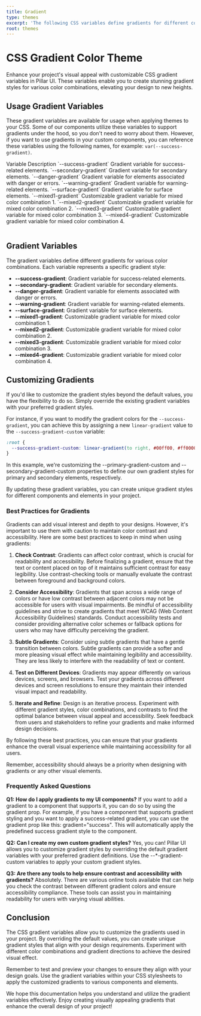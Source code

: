 ```yaml
---
title: Gradient
type: themes
excerpt: 'The following CSS variables define gradients for different color combinations. These variables allow you to customize the gradients used in your project. If you prefer different gradient styles, you can override these values according to your needs.'
root: themes
---
```


# CSS Gradient Color Theme

Enhance your project's visual appeal with customizable CSS gradient variables in Pillar UI. These variables enable you to create stunning gradient styles for various color combinations, elevating your design to new heights.

## Usage Gradient Variables

These gradient variables are available for usage when applying themes to your CSS. Some of our components utilize these variables to support gradients under the hood, so you don't need to worry about them. However, if you want to use gradients in your custom components, you can reference these variables using the following names, for example: `var(--success-gradient)`.

<Table>
  <Table.Row type="head">
    <Table.Column as="th">Variable</Table.Column>
    <Table.Column as="th">Description</Table.Column>
  </Table.Row>
  <Table.Row>
    <Table.Column>`--success-gradient`</Table.Column>
    <Table.Column>Gradient variable for success-related elements.</Table.Column>
  </Table.Row>
  <Table.Row>
    <Table.Column>`--secondary-gradient`</Table.Column>
    <Table.Column>Gradient variable for secondary elements.</Table.Column>
  </Table.Row>
  <Table.Row>
    <Table.Column>`--danger-gradient`</Table.Column>
    <Table.Column>Gradient variable for elements associated with danger or errors.</Table.Column>
  </Table.Row>
  <Table.Row>
    <Table.Column>`--warning-gradient`</Table.Column>
    <Table.Column>Gradient variable for warning-related elements.</Table.Column>
  </Table.Row>
  <Table.Row>
    <Table.Column>`--surface-gradient`</Table.Column>
    <Table.Column>Gradient variable for surface elements.</Table.Column>
  </Table.Row>
  <Table.Row>
    <Table.Column>`--mixed1-gradient`</Table.Column>
    <Table.Column>Customizable gradient variable for mixed color combination 1.</Table.Column>
  </Table.Row>
  <Table.Row>
    <Table.Column>`--mixed2-gradient`</Table.Column>
    <Table.Column>Customizable gradient variable for mixed color combination 2.</Table.Column>
  </Table.Row>
  <Table.Row>
    <Table.Column>`--mixed3-gradient`</Table.Column>
    <Table.Column>Customizable gradient variable for mixed color combination 3.</Table.Column>
  </Table.Row>
  <Table.Row>
    <Table.Column>`--mixed4-gradient`</Table.Column>
    <Table.Column>Customizable gradient variable for mixed color combination 4.</Table.Column>
  </Table.Row>
</Table>

## Gradient Variables

The gradient variables define different gradients for various color combinations. Each variable represents a specific gradient style:

- **--success-gradient**: Gradient variable for success-related elements.
- **--secondary-gradient**: Gradient variable for secondary elements.
- **--danger-gradient**: Gradient variable for elements associated with danger or errors.
- **--warning-gradient**: Gradient variable for warning-related elements.
- **--surface-gradient**: Gradient variable for surface elements.
- **--mixed1-gradient**: Customizable gradient variable for mixed color combination 1.
- **--mixed2-gradient**: Customizable gradient variable for mixed color combination 2.
- **--mixed3-gradient**: Customizable gradient variable for mixed color combination 3.
- **--mixed4-gradient**: Customizable gradient variable for mixed color combination 4.

## Customizing Gradients

If you'd like to customize the gradient styles beyond the default values, you have the flexibility to do so. Simply override the existing gradient variables with your preferred gradient styles.

For instance, if you want to modify the gradient colors for the `--success-gradient`, you can achieve this by assigning a new `linear-gradient` value to the `--success-gradient-custom` variable:

```css showLineNumbers title="themes.css"
:root {
  --success-gradient-custom: linear-gradient(to right, #00ff00, #ff0000);
}
```

In this example, we're customizing the --primary-gradient-custom and --secondary-gradient-custom properties to define our own gradient styles for primary and secondary elements, respectively.

By updating these gradient variables, you can create unique gradient styles for different components and elements in your project.

### Best Practices for Gradients

Gradients can add visual interest and depth to your designs. However, it's important to use them with caution to maintain color contrast and accessibility. Here are some best practices to keep in mind when using gradients:

1. **Check Contrast**: Gradients can affect color contrast, which is crucial for readability and accessibility. Before finalizing a gradient, ensure that the text or content placed on top of it maintains sufficient contrast for easy legibility. Use contrast-checking tools or manually evaluate the contrast between foreground and background colors.

2. **Consider Accessibility**: Gradients that span across a wide range of colors or have low contrast between adjacent colors may not be accessible for users with visual impairments. Be mindful of accessibility guidelines and strive to create gradients that meet WCAG (Web Content Accessibility Guidelines) standards. Conduct accessibility tests and consider providing alternative color schemes or fallback options for users who may have difficulty perceiving the gradient.

3. **Subtle Gradients**: Consider using subtle gradients that have a gentle transition between colors. Subtle gradients can provide a softer and more pleasing visual effect while maintaining legibility and accessibility. They are less likely to interfere with the readability of text or content.

4. **Test on Different Devices**: Gradients may appear differently on various devices, screens, and browsers. Test your gradients across different devices and screen resolutions to ensure they maintain their intended visual impact and readability.

5. **Iterate and Refine**: Design is an iterative process. Experiment with different gradient styles, color combinations, and contrasts to find the optimal balance between visual appeal and accessibility. Seek feedback from users and stakeholders to refine your gradients and make informed design decisions.

By following these best practices, you can ensure that your gradients enhance the overall visual experience while maintaining accessibility for all users.

Remember, accessibility should always be a priority when designing with gradients or any other visual elements.

### Frequently Asked Questions

**Q1: How do I apply gradients to my UI components?**
If you want to add a gradient to a component that supports it, you can do so by using the gradient prop. For example, if you have a component that supports gradient styling and you want to apply a success-related gradient, you can use the gradient prop like this: gradient="success". This will automatically apply the predefined success gradient style to the component.

**Q2: Can I create my own custom gradient styles?**
Yes, you can! Pillar UI allows you to customize gradient styles by overriding the default gradient variables with your preferred gradient definitions. Use the --\*-gradient-custom variables to apply your custom gradient styles.

**Q3: Are there any tools to help ensure contrast and accessibility with gradients?**
Absolutely. There are various online tools available that can help you check the contrast between different gradient colors and ensure accessibility compliance. These tools can assist you in maintaining readability for users with varying visual abilities.

## Conclusion

The CSS gradient variables allow you to customize the gradients used in your project. By overriding the default values, you can create unique gradient styles that align with your design requirements. Experiment with different color combinations and gradient directions to achieve the desired visual effect.

Remember to test and preview your changes to ensure they align with your design goals. Use the gradient variables within your CSS stylesheets to apply the customized gradients to various components and elements.

We hope this documentation helps you understand and utilize the gradient variables effectively. Enjoy creating visually appealing gradients that enhance the overall design of your project!
